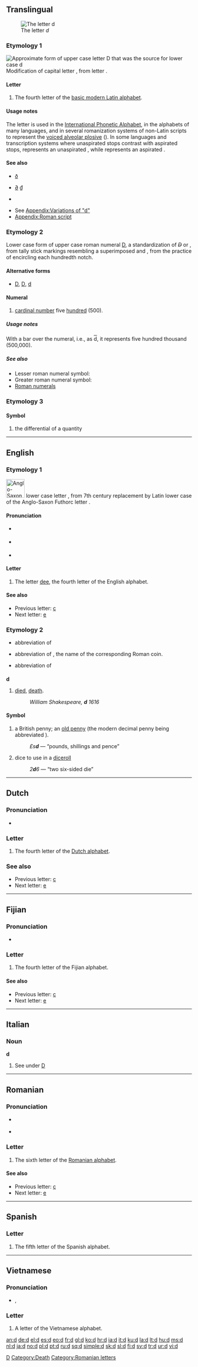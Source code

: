 {{wikipedia}}
{{also|D|d'|Appendix:Variations of "d"}}
==Translingual==
{{mul-script}}
[[Image:Latin D.png|thumb|The letter ''d'']]

===Etymology 1===
[[Image:Uncial d.png|Approximate form of upper case letter D that was the source for lower case d]]
Modification of capital letter {{term|D}}, from {{etyl|grc}} letter {{term|sc=polytonic|Δ|tr=D||Delta|lang=grc}}.
<br clear="left" />

====Letter====
{{mul-letter|upper=D|lower=d|script=Latn}}

# The fourth letter of the [[Appendix:Latin script|basic modern Latin alphabet]].

====Usage notes====
The letter {{term|d}} is used in the [[International Phonetic Alphabet]], in the alphabets of many languages, and in several romanization systems of non-Latin scripts to represent the [[w:Voiced alveolar plosive|voiced alveolar plosive]] ({{IPA|/d/}}).  In some languages and transcription systems where unaspirated stops contrast with aspirated stops, {{term|d}} represents an unaspirated {{IPAchar|/t/}}, while {{term|t}} represents an aspirated {{IPAchar|/tʰ/}}.

====See also====
* {{qualifier|select forms with diacritics}} {{IPAchar|[[ď]]}} {{IPAchar|[[đ]]}} [[ð]] {{IPAchar|[[ƌ]]}} {{IPAchar|[[ȡ]]}} {{IPAchar|[[ḍ]]}} {{IPAchar|[[ḏ]]}} {{IPAchar|[[ḑ]]}} {{IPAchar|[[ḓ]]}}
* {{qualifier|select similar letters and symbols}} [[∂]] [[₫]] {{IPAchar|[[ɖ]]}} {{onym||sc=IPAchar|ɗ}}
* {{qualifier|other scripts}} {{onym|el|sc=Grek|δ}} {{onym|ru|sc=Cyrl|д}} {{onym|he|sc=Hebr|ד}} {{onym|ko|sc=Hang|ㄷ}} {{onym|ar|sc=Arab|د}}
* See [[Appendix:Variations of "d"]]
* [[Appendix:Roman script]]

===Etymology 2===
Lower case form of upper case roman numeral [[D]], a standardization of ''<s>D</s>'' or ''{{unicode|Ð}}'', from tally stick markings resembling a superimposed {{unicode|Ɔ}} and {{unicode|⋌}}, from the practice of encircling each hundredth {{unicode|⋌}} notch.

====Alternative forms====
* [[D]], [[Ⅾ]], [[ⅾ]]

====Numeral====
{{infl|mul|numeral|lower case Roman numeral||uper case|D}}

# [[cardinal number]] five [[hundred]] (500).

=====Usage notes=====
With a bar over the numeral, i.e., as <span style="text-decoration:overline;">d</span>, it represents five hundred thousand (500,000).

=====See also=====
* Lesser roman numeral symbol: {{onym|mul|c|gloss=100}}
* Greater roman numeral symbol: {{onym|mul|m|gloss=1000}}
* [[w:Roman numerals|Roman numerals]]

===Etymology 3===

====Symbol====
{{infl|mul|symbol}}

# {{mathematics}} the differential of a quantity

[[Category:IPA symbols|D]]

----

==English==

===Etymology 1===
[[Image:Runic letter dagaz.png|left|50px|Anglo-Saxon Futhorc letter ᛞ, the Old English letter replaced by Latin d]]
{{etyl|ang}} lower case letter {{term|d}}, from 7th century replacement by Latin lower case {{term|d|lang=la}} of the Anglo-Saxon Futhorc letter {{term|ᛞ}}.<br clear="left"/>

====Pronunciation====
* {{sense|letter name}} {{IPA|/diː/}}
* {{sense|phoneme}} {{IPA|/d/}}
: {{audio|en-us-d.ogg|Audio (US)}}
: {{audio|en-uk-d.ogg|Audio (UK)}}
* {{sense|phoneme}} {{IPA|/d/}}

====Letter====
{{infl|en|letter|lower case||upper case|D}}

# The letter [[dee]], the fourth letter of the English alphabet.

====See also====
* Previous letter: [[c]]
* Next letter: [[e]]

===Etymology 2===
* {{sense|died, death}} abbreviation of
* {{sense|British penny; old penny}} abbreviation of {{etyl|la}} {{term|denarii}}, the name of the corresponding Roman coin.
* {{sense|games|dice to use in a diceroll}} abbreviation of {{term|dice}}

===={{abbreviation}}====
'''d'''

# [[died]], [[death]].
#: ''William Shakespeare, '''d''' 1616''

====Symbol====
{{infl|en|symbol}}

# {{context|until February 1971}} a British penny; an [[old penny]] (the modern decimal penny being abbreviated {{term|p}}).
#: ''£s'''d''''' — “pounds, shillings and pence”
# {{games|infix}} dice to use in a [[diceroll]]
#: ''2'''d'''6'' — “two six-sided die”

[[Category:Death]]

----

==Dutch==

===Pronunciation===
* {{sense|letter name}} {{IPA|/deː/|lang=nl}}

===Letter===
{{infl|nl|letter|lower case||upper case|D}}

# The fourth letter of the [[Dutch alphabet]].

===See also===
* Previous letter: [[c#Dutch|c]]
* Next letter: [[e#Dutch|e]]

----

==Fijian==

===Pronunciation===
* {{sense|phoneme}} {{IPA|lang=fj|/nd/}}

===Letter===
{{infl|fj|letter|lower case||upper case|D}}

# The fourth letter of the Fijian alphabet.

====See also====
* Previous letter: [[c]]
* Next letter: [[e]]

----

==Italian==

===Noun===
'''d''' {{m|f|inv}}

# See under [[D#Italian|D]]

----

==Romanian==

===Pronunciation===
* {{sense|letter name}} {{IPA|/de/|lang=ro}}
* {{sense|phoneme}} {{IPA|/d/|lang=ro}}

===Letter===
{{infl|ro|letter|lower case||upper case|D}}

# The sixth letter of the [[Romanian alphabet]].

====See also====
* Previous letter: [[c]]
* Next letter: [[e]]

[[Category:Romanian letters]]

----
==Spanish==

===Letter===
{{infl|es|letter|lower case||upper case|D}}

# The fifth letter of the Spanish alphabet.

----

==Vietnamese==

===Pronunciation===
* {{sense|phoneme}} {{qualifier|north}} {{IPA|lang=vi|/z/}}, {{qualifier|south}} {{IPA|lang=vi|/j/}}

===Letter===
{{infl|vi|letter|lower case||upper case|D}}

# A letter of the Vietnamese alphabet.

[[an:d]]
[[de:d]]
[[el:d]]
[[es:d]]
[[eo:d]]
[[fr:d]]
[[gl:d]]
[[ko:d]]
[[hr:d]]
[[ia:d]]
[[it:d]]
[[ku:d]]
[[la:d]]
[[lt:d]]
[[hu:d]]
[[ms:d]]
[[nl:d]]
[[ja:d]]
[[no:d]]
[[pl:d]]
[[pt:d]]
[[ru:d]]
[[sq:d]]
[[simple:d]]
[[sk:d]]
[[sl:d]]
[[fi:d]]
[[sv:d]]
[[tr:d]]
[[ur:d]]
[[vi:d]]